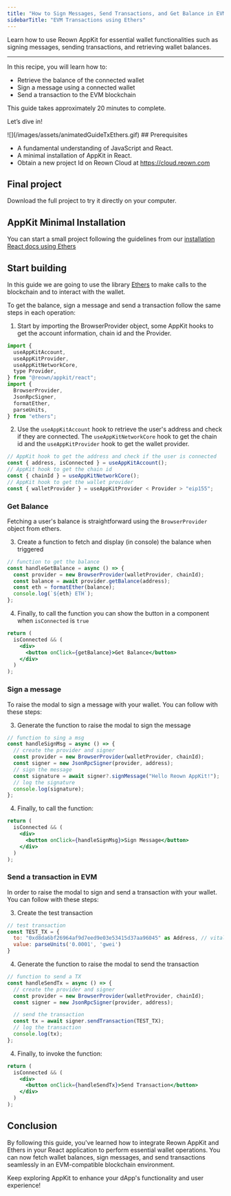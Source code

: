 ```yaml
---
title: "How to Sign Messages, Send Transactions, and Get Balance in EVM using AppKit with Ethers"
sidebarTitle: "EVM Transactions using Ethers"
---
```


Learn how to use Reown AppKit for essential wallet functionalities such as signing messages, sending transactions, and retrieving wallet balances.

---

In this recipe, you will learn how to:

- Retrieve the balance of the connected wallet
- Sign a message using a connected wallet
- Send a transaction to the EVM blockchain

This guide takes approximately 20 minutes to complete.

Let’s dive in!
<Frame>
![](/images/assets/animatedGuideTxEthers.gif)
</Frame>
## Prerequisites

- A fundamental understanding of JavaScript and React.
- A minimal installation of AppKit in React.
- Obtain a new project Id on Reown Cloud at https://cloud.reown.com

## Final project
<Card title="Appkit Ethers Example with blockchain interactions" icon="github" href="https://github.com/reown-com/appkit-web-examples/tree/main/react/react-ethers">
Download the full project to try it directly on your computer.
</Card>

## AppKit Minimal Installation

You can start a small project following the guidelines from our [installation React docs using Ethers](https://docs.reown.com/appkit/react/core/installation?platform=ethers)

## Start building

In this guide we are going to use the library [Ethers](https://docs.ethers.org/v6/) to make calls to the blockchain and to interact with the wallet.

To get the balance, sign a message and send a transaction follow the same steps in each operation:

1. Start by importing the BrowserProvider object, some AppKit hooks to get the account information, chain id and the Provider.

```jsx
import {
  useAppKitAccount,
  useAppKitProvider,
  useAppKitNetworkCore,
  type Provider,
} from "@reown/appkit/react";
import {
  BrowserProvider,
  JsonRpcSigner,
  formatEther,
  parseUnits,
} from "ethers";
```

2. Use the `useAppKitAccount` hook to retrieve the user's address and check if they are connected. The `useAppKitNetworkCore` hook to get the chain id and the `useAppKitProvider` hook to get the wallet provider.

```jsx
// AppKit hook to get the address and check if the user is connected
const { address, isConnected } = useAppKitAccount();
// AppKit hook to get the chain id
const { chainId } = useAppKitNetworkCore();
// AppKit hook to get the wallet provider
const { walletProvider } = useAppKitProvider < Provider > "eip155";
```

### Get Balance

Fetching a user's balance is straightforward using the `BrowserProvider` object from ethers.

3. Create a function to fetch and display (in console) the balance when triggered

```jsx
// function to get the balance
const handleGetBalance = async () => {
  const provider = new BrowserProvider(walletProvider, chainId);
  const balance = await provider.getBalance(address);
  const eth = formatEther(balance);
  console.log(`${eth} ETH`);
};
```

4. Finally, to call the function you can show the button in a component when `isConnected` is `true`

```jsx
return (
  isConnected && (
    <div>
      <button onClick={getBalance}>Get Balance</button>
    </div>
  )
);
```

### Sign a message

To raise the modal to sign a message with your wallet. You can follow with these steps:

3. Generate the function to raise the modal to sign the message

```jsx
// function to sing a msg
const handleSignMsg = async () => {
  // create the provider and signer
  const provider = new BrowserProvider(walletProvider, chainId);
  const signer = new JsonRpcSigner(provider, address);
  // sign the message
  const signature = await signer?.signMessage("Hello Reown AppKit!");
  // log the signature
  console.log(signature);
};
```

4. Finally, to call the function:

```jsx
return (
  isConnected && (
    <div>
      <button onClick={handleSignMsg}>Sign Message</button>
    </div>
  )
);
```

### Send a transaction in EVM

In order to raise the modal to sign and send a transaction with your wallet. You can follow with these steps:

3. Create the test transaction

```jsx
// test transaction
const TEST_TX = {
  to: "0xd8da6bf26964af9d7eed9e03e53415d37aa96045" as Address, // vitalik address
  value: parseUnits('0.0001', 'gwei')
}
```

4. Generate the function to raise the modal to send the transaction

```jsx
// function to send a TX
const handleSendTx = async () => {
  // create the provider and signer
  const provider = new BrowserProvider(walletProvider, chainId);
  const signer = new JsonRpcSigner(provider, address);

  // send the transaction
  const tx = await signer.sendTransaction(TEST_TX);
  // log the transaction
  console.log(tx);
};
```

4. Finally, to invoke the function:

```jsx
return (
  isConnected && (
    <div>
      <button onClick={handleSendTx}>Send Transaction</button>
    </div>
  )
);
```

## Conclusion

By following this guide, you've learned how to integrate Reown AppKit and Ethers in your React application to perform essential wallet operations.
You can now fetch wallet balances, sign messages, and send transactions seamlessly in an EVM-compatible blockchain environment.

Keep exploring AppKit to enhance your dApp's functionality and user experience!
